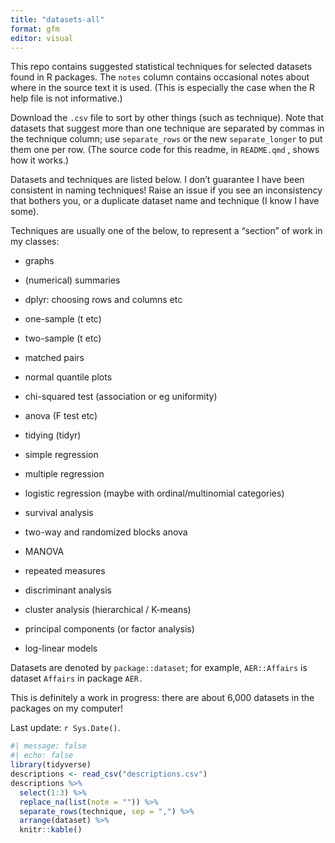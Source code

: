 ```yaml
---
title: "datasets-all"
format: gfm
editor: visual
---
```


This repo contains suggested statistical techniques for selected datasets found in R packages. The `notes` column contains occasional notes about where in the source text it is used. (This is especially the case when the R help file is not informative.)

Download the `.csv` file to sort by other things (such as technique). Note that datasets that suggest more than one technique are separated by commas in the technique column; use `separate_rows` or the new `separate_longer` to put them one per row. (The source code for this readme, in `README.qmd` , shows how it works.)

Datasets and techniques are listed below. I don't guarantee I have been consistent in naming techniques! Raise an issue if you see an inconsistency that bothers you, or a duplicate dataset name and technique (I know I have some).

Techniques are usually one of the below, to represent a "section" of work in my classes:

-   graphs

-   (numerical) summaries

-   dplyr: choosing rows and columns etc

-   one-sample (t etc)

-   two-sample (t etc)

-   matched pairs

-   normal quantile plots

-   chi-squared test (association or eg uniformity)

-   anova (F test etc)

-   tidying (tidyr)

-   simple regression

-   multiple regression

-   logistic regression (maybe with ordinal/multinomial categories)

-   survival analysis

-   two-way and randomized blocks anova

-   MANOVA

-   repeated measures

-   discriminant analysis

-   cluster analysis (hierarchical / K-means)

-   principal components (or factor analysis)

-   log-linear models

Datasets are denoted by `package::dataset`; for example, `AER::Affairs` is dataset `Affairs` in package `AER.`

This is definitely a work in progress: there are about 6,000 datasets in the packages on my computer!

Last update: `r Sys.Date()`.

```r
#| message: false
#| echo: false
library(tidyverse)
descriptions <- read_csv("descriptions.csv")
descriptions %>% 
  select(1:3) %>% 
  replace_na(list(note = "")) %>% 
  separate_rows(technique, sep = ",") %>% 
  arrange(dataset) %>% 
  knitr::kable()
```
